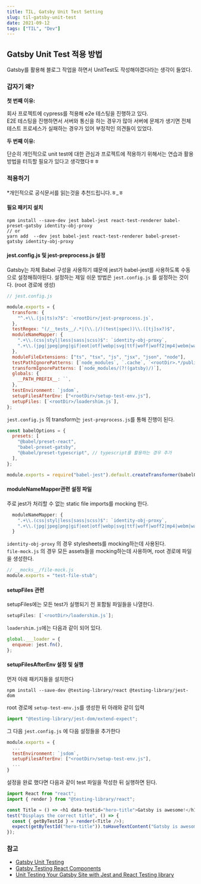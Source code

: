 ```yaml
---
title: TIL, Gatsby Unit Test Setting
slug: til-gatsby-unit-test
date: 2021-09-12
tags: ["TIL", "Dev"]
---
```


## Gatsby Unit Test 적용 방법

Gatsby를 활용해 블로그 작업을 하면서 UnitTest도 작성해야겠다라는 생각이 들었다.

### 갑자기 왜?

**첫 번째 이유:**

회사 프로젝트에 cypress를 적용해 e2e 테스팅을 진행하고 있다. <br/>
E2E 테스팅을 진행하면서 서버와 통신을 하는 경우가 많아 서버에 문제가 생기면 전체 테스트 프로세스가 실패하는 경우가 있어
부정적인 의견들이 있었다.<br/>

**두 번째 이유:**

단순히 개인적으로 unit test에 대한 관심과 프로젝트에 적용하기 위해서는 연습과 활용 방법을 터득할 필요가 있다고 생각했다ㅎㅎ

### 적용하기

\*개인적으로 공식문서를 읽는것을 추천드립니다.ㅎ\_ㅎ

#### 필요 패키지 설치

```shell
npm install --save-dev jest babel-jest react-test-renderer babel-preset-gatsby identity-obj-proxy
// or
yarn add  --dev jest babel-jest react-test-renderer babel-preset-gatsby identity-obj-proxy

```

#### jest.config.js 및 jest-preprocess.js 설정

Gatsby는 자체 Babel 구성을 사용하기 떄문에 jest가 babel-jest를 사용하도록 수동으로 설정해줘야된다.
설정하는 제일 쉬운 방법은 `jest.config.js` 를 설정하는 것이다. (root 경로에 생성)

```javascript
// jest.config.js

module.exports = {
  transform: {
    "^.+\\.(js|ts)x?$": `<rootDir>/jest-preprocess.js`,
  },
  testRegex: "(/__tests__/.*|(\\.|/)(test|spec))\\.([tj]sx?)$",
  moduleNameMapper: {
    ".+\\.(css|styl|less|sass|scss)$": `identity-obj-proxy`,
    ".+\\.(jpg|jpeg|png|gif|eot|otf|webp|svg|ttf|woff|woff2|mp4|webm|wav|mp3|m4a|aac|oga)$": `<rootDir>/__mocks__/file-mock.js`,
  },
  moduleFileExtensions: ["ts", "tsx", "js", "jsx", "json", "node"],
  testPathIgnorePatterns: [`node_modules`, `.cache`, `<rootDir>.*/public`],
  transformIgnorePatterns: [`node_modules/(?!(gatsby)/)`],
  globals: {
    __PATH_PREFIX__: ``,
  },
  testEnvironment: `jsdom`,
  setupFilesAfterEnv: ["<rootDir>/setup-test-env.js"],
  setupFiles: [`<rootDir>/loadershim.js`],
};
```

`jest.config.js` 의 transform는 `jest-preprocess.js`를 통해 진행이 된다.

```javascript
const babelOptions = {
  presets: [
    "@babel/preset-react",
    "babel-preset-gatsby",
    "@babel/preset-typescript", // typescript를 활용하는 경우 추가
  ],
};

module.exports = require("babel-jest").default.createTransformer(babelOptions);
```

#### moduleNameMapper관련 설정 파일

주로 jest가 처리할 수 없는 static file imports를 mocking 한다.

```javascript
  moduleNameMapper: {
    ".+\\.(css|styl|less|sass|scss)$": `identity-obj-proxy`,
    ".+\\.(jpg|jpeg|png|gif|eot|otf|webp|svg|ttf|woff|woff2|mp4|webm|wav|mp3|m4a|aac|oga)$": `<rootDir>/__mocks__/file-mock.js`,
  }
```

`identity-obj-proxy` 의 경우 stylesheets를 mocking하는데 사용된다. <br/>
`file-mock.js` 의 경우 모든 assets들을 mocking하는데 사용하며, root 경로에 파일을 생성한다.<br/>

```javascript
// __mocks__/file-mock.js
module.exports = "test-file-stub";
```

#### setupFiles 관련

setupFiles에는 모든 test가 실행되기 전 포함될 파일들을 나열한다.

```javascript
setupFiles: [`<rootDir>/loadershim.js`];
```

`loadershim.js`에는 다음과 같이 되어 있다.

```javascript
global.___loader = {
  enqueue: jest.fn(),
};
```

#### setupFilesAfterEnv 설정 및 실행

먼저 아래 패키지들을 설치한다

```shell
npm install --save-dev @testing-library/react @testing-library/jest-dom

```

root 경로에 `setup-test-env.js`를 생성한 뒤 아래와 같이 입력

```javascript
import "@testing-library/jest-dom/extend-expect";
```

그 다음 `jest.config.js` 에 다음 설정들을 추가한다

```javascript
module.exports = {
  ...
  testEnvironment: `jsdom`,
  setupFilesAfterEnv: ["<rootDir>/setup-test-env.js"],
  ...
}
```

설정을 완료 했다면 다음과 같이 test 파일을 작성한 뒤 실행하면 된다.

```javascript
import React from "react";
import { render } from "@testing-library/react";

const Title = () => <h1 data-testid="hero-title">Gatsby is awesome!</h1>;
test("Displays the correct title", () => {
  const { getByTestId } = render(<Title />);
  expect(getByTestId("hero-title")).toHaveTextContent("Gatsby is awesome!");
});
```

### 참고

- [Gatsby Unit Testing](https://www.gatsbyjs.com/docs/how-to/testing/unit-testing/)
- [Gatsby Testing React Components](https://www.gatsbyjs.com/docs/how-to/testing/testing-react-components/)
- [Unit Testing Your Gatsby Site with Jest and React Testing library](https://www.takeshape.io/articles/unit-testing-your-gatsby-site-with-jest-and-react-testing-library/)
